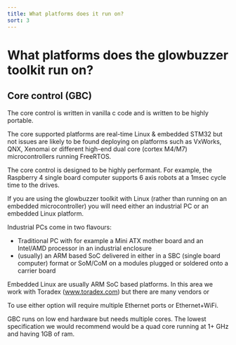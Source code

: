 ```yaml
---
title: What platforms does it run on?
sort: 3
---
```


# What platforms does the glowbuzzer toolkit run on?

## Core control (GBC)
The core control is written in vanilla c code and is written to be highly portable.

The core supported platforms are real-time Linux & embedded STM32 but not issues are likely to be found deploying on platforms such as VxWorks, QNX, Xenomai or different high-end dual core (cortex M4/M7) microcontrollers running FreeRTOS.

The core control is designed to be highly performant. For example, the Raspberry 4 single board computer supports 6 axis robots at a 1msec cycle time to the drives.

If you are using the glowbuzzer toolkit with Linux (rather than running on an embedded microcontroller) you will need either an industrial PC or an embedded Linux platform.

Industrial PCs come in two flavours:

* Traditional PC with for example a Mini ATX mother board and an Intel/AMD processor in an industrial enclosure
* (usually) an ARM based SoC delivered in either in a SBC (single board computer) format or SoM/CoM on a modules plugged or soldered onto a carrier board

Embedded Linux are usually ARM SoC based platforms. In this area we work with Toradex (www.toradex.com) but there are many vendors or

To use either option will require multiple Ethernet ports or Ethernet+WiFi.

GBC runs on low end hardware  but needs multiple cores. The lowest specification we would recommend would be a quad core running at 1+ GHz and having 1GB of ram.
